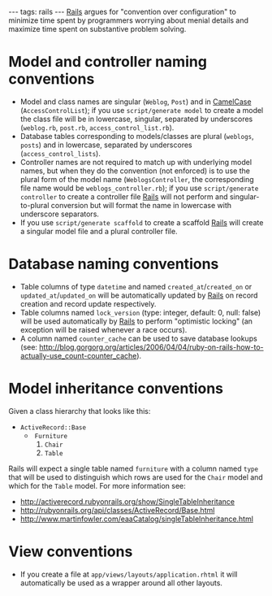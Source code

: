---
tags: rails
---
[[Rails]] argues for "convention over configuration" to minimize time spent by programmers worrying about menial details and maximize time spent on substantive problem solving.

= Model and controller naming conventions =

* Model and class names are singular (<tt>Weblog</tt>, <tt>Post</tt>) and in [[CamelCase]] (<tt>AccessControlList</tt>); if you use <tt>script/generate model</tt> to create a model the class file will be in lowercase, singular, separated by underscores (<tt>weblog.rb</tt>, <tt>post.rb</tt>, <tt>access_control_list.rb</tt>).
* Database tables corresponding to models/classes are plural (<tt>weblogs</tt>, <tt>posts</tt>) and in lowercase, separated by underscores (<tt>access_control_lists</tt>). 
* Controller names are not required to match up with underlying model names, but when they do the convention (not enforced) is to use the plural form of the model name (<tt>WeblogsController</tt>, the corresponding file name would be <tt>weblogs_controller.rb</tt>); if you use <tt>script/generate controller</tt> to create a controller file [[Rails]] will not perform and singular-to-plural conversion but will format the name in lowercase with underscore separators.
* If you use <tt>script/generate scaffold</tt> to create a scaffold [[Rails]] will create a singular model file and a plural controller file.

= Database naming conventions =

* Table columns of type <tt>datetime</tt> and named <tt>created_at</tt>/<tt>created_on</tt> or <tt>updated_at</tt>/<tt>updated_on</tt> will be automatically updated by [[Rails]] on record creation and record update respectively.
* Table columns named <tt>lock_version</tt> (type: integer, default: 0, null: false) will be used automatically by [[Rails]] to perform "optimistic locking" (an exception will be raised whenever a race occurs).
* A column named <tt>counter_cache</tt> can be used to save database lookups (see: http://blog.gorgorg.org/articles/2006/04/04/ruby-on-rails-how-to-actually-use_count-counter_cache).

= Model inheritance conventions =

Given a class hierarchy that looks like this:

* <tt>ActiveRecord::Base</tt>
** <tt>Furniture</tt>
**# <tt>Chair</tt>
**# <tt>Table</tt>

Rails will expect a single table named <tt>furniture</tt> with a column named <tt>type</tt> that will be used to distinguish which rows are used for the <tt>Chair</tt> model and which for the <tt>Table</tt> model. For more information see:

* http://activerecord.rubyonrails.org/show/SingleTableInheritance
* http://rubyonrails.org/api/classes/ActiveRecord/Base.html
* http://www.martinfowler.com/eaaCatalog/singleTableInheritance.html

= View conventions =

* If you create a file at <tt>app/views/layouts/application.rhtml</tt> it will automatically be used as a wrapper around all other layouts.
